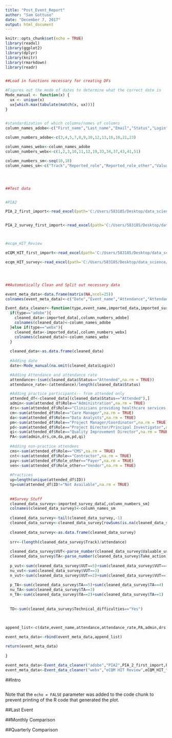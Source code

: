 ---
title: "Post_Event_Report"
author: "Sam Gottuso"
date: "December 7, 2017"
output: html_document
---

```{r setup, include=FALSE}
knitr::opts_chunk$set(echo = TRUE)
library(readxl)
library(ggplot2)
library(dplyr)
library(knitr)
library(rmarkdown)
library(readr)


##Load in functions necessary for creating DFs

#Figures out the mode of dates to determine what the correct date is
Mode_manual <- function(x) {
  ux <- unique(x)
  ux[which.max(tabulate(match(x, ux)))]
}


#standardization of which columns/names of columns
column_names_adobe<-c("First_name","Last_name","Email","Status","Login","Logoff","Duration","Role","Role_other","Organization_name","ID","Region","Zip")
  
column_numbers_adobe<-c(3,4,5,7,8,9,10,12,13,16,18,21,23)

column_names_webx<-column_names_adobe
column_numbers_webx<-c(1,2,3,10,11,12,19,33,34,37,43,41,51)

column_numbers_sm<-seq(10,18)
column_names_sm<-c("Track","Reported_role","Reported_role_other","Valuable_use_time","Connect_others","Take_action","Enhanced_knowledge","Suggestions","Technical_difficulties")




##Test data


#PIA2

PIA_2_first_import<-read_excel(path='C:/Users/583185/Desktop/data_science/post_event_reporting/PIA2_analysis.xlsx',sheet = 2)


PIA_2_survey_first_import<-read_excel(path='C:/Users/583185/Desktop/data_science/post_event_reporting/PIA_2_survey.xlsx',sheet = 1)



#ecqm_HIT_Review

eCQM_HIT_first_import<-read_excel(path='C:/Users/583185/Desktop/data_science/post_event_reporting/eCQM_HIT_analysis.xlsx',sheet = 1)

ecqm_HIT_survey<-read_excel(path='C:/Users/583185/Desktop/data_science/post_event_reporting/eCQM_HIT_Survey.xlsx', sheet = 1)




##Automatically Clean and Split out necessary data 

event_meta_data<-data.frame(matrix(NA,ncol=25))
colnames(event_meta_data)<-c("Date","Event_name","Attendance","Attendance_rate","Practice_attendees","Administration","Clinicians","Care_managers","Data_analyst","Project_managers","Project_director","Quality_improvement","CMS","Contractors","Payers","Vendors","Unique_practices","Total_practices","Survey_response_rate","Positive_VUT","Neutral_VUT","Negative_VUT","Positive_TA","Netural_TA","Negative_TA")

Event_data_cleaner<-function(type,event_name,imported_data,imported_survey_data){
  if(type=="adobe"){
    cleaned_data<-imported_data[,column_numbers_adobe]
    colnames(cleaned_data)<-column_names_adobe
  }else if(type=="webx"){
    cleaned_data<-imported_data[,column_numbers_webx]
    colnames(cleaned_data)<-column_names_webx
  }
  
  cleaned_data<-as.data.frame(cleaned_data)
  
  #Adding date
  date<-Mode_manual(na.omit(cleaned_data$Login))

  #Adding Attendance and attendance rate
  attendance<-(sum(cleaned_data$Status=="Attended",na.rm = TRUE))
  attendance_rate<-(attendance)/length(cleaned_data$Status)

  #Adding practice participants-- from attended only
  attended_df<-cleaned_data[(cleaned_data$Status=="Attended"),]
  admin<-sum(attended_df$Role=="Administration",na.rm = TRUE)
  drs<-sum(attended_df$Role=="Clinicians providing healthcare services within context of model",na.rm = TRUE)
  cm<-sum(attended_df$Role=="Care Manager",na.rm = TRUE)
  da<-sum(attended_df$Role=="Data Analysts",na.rm = TRUE)
  pm<-sum(attended_df$Role=="Project Manager/Coordinator",na.rm = TRUE)
  pd<-sum(attended_df$Role=="Project Director/Principal Investigator",na.rm = TRUE)
  qi<-sum(attended_df$Role=="Quality Improvement Director",na.rm = TRUE)
  PA<-sum(admin,drs,cm,da,pm,pd,qi)
  
  #Adding non-practice attendees
  cms<-sum(attended_df$Role=="CMS",na.rm = TRUE)
  cnt<-sum(attended_df$Role=="Contractor",na.rm = TRUE)
  pay<-sum(attended_df$Role_other=="Payer",na.rm = TRUE)
  ven<-sum(attended_df$Role_other=="Vendor",na.rm = TRUE)
  
  #Practices
  up=length(unique(attended_df$ID))
  tp=sum(attended_df$ID!="Not Available",na.rm = TRUE)
  
  
  ##Survey Stuff
  cleaned_data_survey<-imported_survey_data[,column_numbers_sm]
  colnames(cleaned_data_survey)<-column_names_sm
  
  cleaned_data_survey<-tail(cleaned_data_survey,-1)
  cleaned_data_survey<-cleaned_data_survey[rowSums(is.na(cleaned_data_survey))!=ncol(cleaned_data_survey),]
  
  cleaned_data_survey<-as.data.frame(cleaned_data_survey)
  
  srr<-(length(cleaned_data_survey$Track)/attendance)
  
  cleaned_data_survey$VUT<-parse_number(cleaned_data_survey$Valuable_use_time)
  cleaned_data_survey$TA<-parse_number(cleaned_data_survey$Take_action)
  
  p_vut<-sum(cleaned_data_survey$VUT==5)+sum(cleaned_data_survey$VUT==4)
  nu_vut<-sum(cleaned_data_survey$VUT==3)
  n_vut<-sum(cleaned_data_survey$VUT==2)+sum(cleaned_data_survey$VUT==1)
  
  p_TA<-sum(cleaned_data_survey$TA==5)+sum(cleaned_data_survey$TA==4)
  nu_TA<-sum(cleaned_data_survey$TA==3)
  n_TA<-sum(cleaned_data_survey$TA==2)+sum(cleaned_data_survey$TA==1)
  
  
  TD<-sum(cleaned_data_survey$Technical_difficulties=="Yes")
  
  

append_list<-c(date,event_name,attendance,attendance_rate,PA,admin,drs,cm,da,pm,pd,qi,cms,cnt,pay,ven,up,tp,srr,p_vut,nu_vut,n_vut,p_TA,nu_TA,n_TA,TD)

event_meta_data<-rbind(event_meta_data,append_list)

return(event_meta_data)
  
}

event_meta_data<-Event_data_cleaner("adobe","PIA2",PIA_2_first_import,PIA_2_survey_first_import)
event_meta_data<-Event_data_cleaner("webx","eCQM HIT Review",eCQM_HIT_first_import,ecqm_HIT_survey)

```

##Intro

```{r, echo= FALSE}



```

Note that the `echo = FALSE` parameter was added to the code chunk to prevent printing of the R code that generated the plot.

##Last Event


##Monthly Comparison


##Quarterly Comparison


